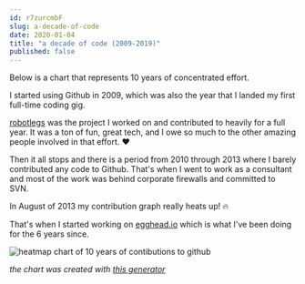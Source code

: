 ```yaml
---
id: r7zurcmbF
slug: a-decade-of-code
date: 2020-01-04
title: "a decade of code (2009-2019)"
published: false
---
```


Below is a chart that represents 10 years of concentrated effort.

I started using Github in 2009, which was also the year that I landed my first full-time coding gig. 

[robotlegs](https://github.com/robotlegs/robotlegs-framework) was the project I worked on and contributed to heavily for a full year. It was a ton of fun, great tech, and I owe so much to the other amazing people involved in that effort. ❤️

Then it all stops and there is a period from 2010 through 2013 where I barely contributed any code to Github. That's when I went to work as a consultant and most of the work was behind corporate firewalls and committed to SVN.

In August of 2013 my contribution graph really heats up! 🔥

That's when I started working on [egghead.io](https://egghead.io/s/dtccr) which is what I've been doing for the 6 years since.

![heatmap chart of 10 years of contibutions to github](https://joelhooks.com/images/commit-chart.png)

_the chart was created with [this generator](https://github-contributions.now.sh/)_

